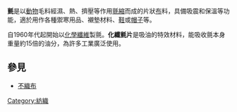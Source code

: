 '''氈'''是以[[動物|動物]]毛料經濕、熱、擠壓等作用[[氈縮|氈縮]]而成的片狀[[布|布]]料，具備吸震和保溫等功能，適於用作各種禦寒用品、襯墊材料、[[鞋|鞋]]或[[帽子|帽子]]等。

自1960年代起開始以[[化學纖維|化學纖維]]製氈。'''化纖氈片'''是吸油的特效材料，能吸收氈本身重量約15倍的油分，為許多工業廣泛使用。

== 參見 ==
* [[不織布|不織布]]

{{thing-stub}}

[[Category:紡織|Category:紡織]]